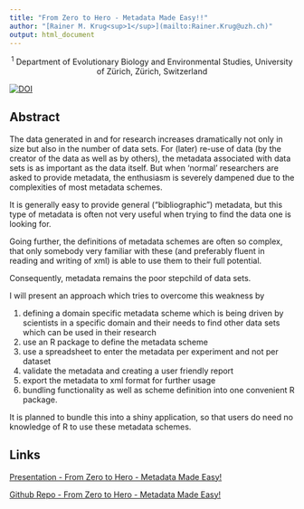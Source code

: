 ```yaml
---
title: "From Zero to Hero - Metadata Made Easy!!"
author: "[Rainer M. Krug<sup>1</sup>](mailto:Rainer.Krug@uzh.ch)"
output: html_document
---
```


<p align="center"><sup>1</sup> Department of Evolutionary Biology and Environmental Studies, University of Zürich, Zürich, Switzerland</p>

[![DOI](https://zenodo.org/badge/DOI/10.5281/zenodo.3516850.svg)](https://doi.org/10.5281/zenodo.3516850)

## Abstract

The data generated in and for research increases dramatically not only in size but also in the number of data sets. For (later) re-use of data (by the creator of the data as well as by others), the metadata associated with data sets is as important as the data itself. But when ‘normal' researchers are asked to provide metadata, the enthusiasm is severely dampened due to the complexities of most metadata schemes.

It is generally easy to provide general (“bibliographic”) metadata, but this type of metadata is often not very useful when trying to find the data one is looking for.

Going further, the definitions of metadata schemes are often so complex, that only somebody very familiar with these (and preferably fluent in reading and writing of xml) is able to use them to their full potential.

Consequently, metadata remains the poor stepchild of data sets.

I will present an approach which tries to overcome this weakness by

1. defining a domain specific metadata scheme which is being driven by scientists in a specific domain and their needs to find other data sets which can be used in their research
2. use an R package to define the metadata scheme
3. use a spreadsheet to enter the metadata per experiment and not per dataset
4. validate the metadata and creating a user friendly report
5. export the metadata to xml format for further usage
6. bundling functionality as well as scheme definition into one convenient R package.

It is planned to bundle this into a shiny application, so that users do need no knowledge of R to use these metadata schemes.

## Links

<a href="https://rkrug.github.io/from_zero_to_hero-metadata_made_easy/from_zero_to_hero-metadata_can_be_easy.html" target="_blank">Presentation - From Zero to Hero - Metadata Made Easy!</a>

<a href="https://github.com/rkrug/from_zero_to_hero-metadata_made_easy" target="_blank">Github Repo - From Zero to Hero - Metadata Made Easy!</a>

